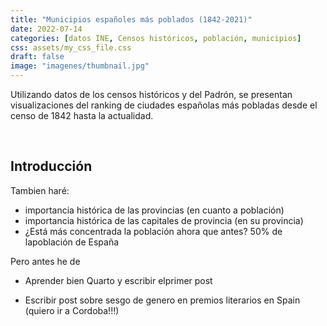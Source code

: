 ```yaml
---
title: "Municipios españoles más poblados (1842-2021)"
date: 2022-07-14
categories: [datos INE, Censos históricos, población, municipios]
css: assets/my_css_file.css 
draft: false
image: "imagenes/thumbnail.jpg"
---
```



Utilizando datos de los censos históricos y del Padrón, se presentan visualizaciones del ranking de ciudades españolas más pobladas desde el censo de 1842 hasta la actualidad.


<br>

## Introducción

Tambien haré:

- importancia histórica de las provincias (en cuanto a población)
- importancia histórica de las capitales de provincia (en su provincia)
- ¿Está más concentrada la población ahora que antes? 50% de lapoblación de España


Pero antes he de 

- Aprender bien Quarto y escribir elprimer post

- Escribir post sobre sesgo de genero en premios literarios en Spain (quiero ir a Cordoba!!!)
